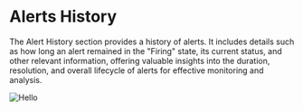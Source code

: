 
# Alerts History

The Alert History section provides a history of alerts. It includes details such as how long an alert remained in the "Firing" state, its current status, and other relevant information, offering valuable insights into the duration, resolution, and overall lifecycle of alerts for effective monitoring and analysis.

<Image
  src="/assets/images/alerts/alerts-history.png"
  alt="Hello"
  width={700}
  height={300}
/>
